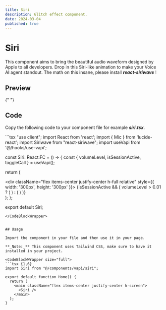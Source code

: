 ```yaml
---
title: Siri
description: Glitch effect component.
date: 2024-03-04
published: true
---
```


# Siri

This component aims to bring the beautiful audio waveform designed by Apple to all developers. Drop in this Siri-like animation to make your Voice AI agent standout. The math on this insane, please install **_react-siriwave_** !

## Preview

<ComponentPreview name="siri" />{" "}

## Code

Copy the following code to your component file for example **_siri.tsx_**.

<CodeBlockWrapper size="wrapper">
```tsx
"use client";
import React from 'react';
import { Mic } from 'lucide-react';
import Siriwave from "react-siriwave";
import useVapi from '@/hooks/use-vapi';

const Siri: React.FC = () => {
  const { volumeLevel, isSessionActive, toggleCall } = useVapi();

  return (
    <div className='text-center justify-items-center p-4 rounded-2xl'>
      <div className="flex items-center justify-center h-full relative" style={{ width: '300px', height: '300px' }}>
        <Mic
          size={20}
          className="text-black dark:text-white cursor-pointer z-10"
          onClick={toggleCall}
        />
        {isSessionActive && (
          volumeLevel > 0.01 ? (
            <Siriwave theme="ios9" />
          ) : (
            <span className="text-black dark:text-white"></span>
          )
        )}
      </div>
    </div>
  );
};

export default Siri;

````
</CodeBlockWrapper>


## Usage

Import the component in your file and then use it in your page.

**_Note:_** This component uses Tailwind CSS, make sure to have it installed in your project.

<CodeBlockWrapper size="full">
```tsx {1,6}
import Siri from "@/components/vapi/siri";

export default function Home() {
  return (
    <main className="flex items-center justify-center h-screen">
      <Siri />
    </main>
  );
}
````

</CodeBlockWrapper>
